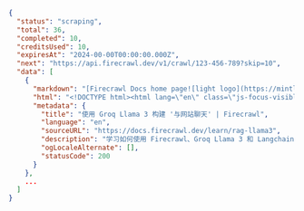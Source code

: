 ```json
{
  "status": "scraping",
  "total": 36,
  "completed": 10,
  "creditsUsed": 10,
  "expiresAt": "2024-00-00T00:00:00.000Z",
  "next": "https://api.firecrawl.dev/v1/crawl/123-456-789?skip=10",
  "data": [
    {
      "markdown": "[Firecrawl Docs home page![light logo](https://mintlify.s3-us-west-1.amazonaws.com/firecrawl/logo/light.svg)!...",
      "html": "<!DOCTYPE html><html lang=\"en\" class=\"js-focus-visible lg:[--scroll-mt:9.5rem]\" data-js-focus-visible=\"\">...",
      "metadata": {
        "title": "使用 Groq Llama 3 构建 '与网站聊天' | Firecrawl",
        "language": "en",
        "sourceURL": "https://docs.firecrawl.dev/learn/rag-llama3",
        "description": "学习如何使用 Firecrawl、Groq Llama 3 和 Langchain 构建一个 '与您的网站聊天' 机器人。",
        "ogLocaleAlternate": [],
        "statusCode": 200
      }
    },
    ...
  ]
}
```